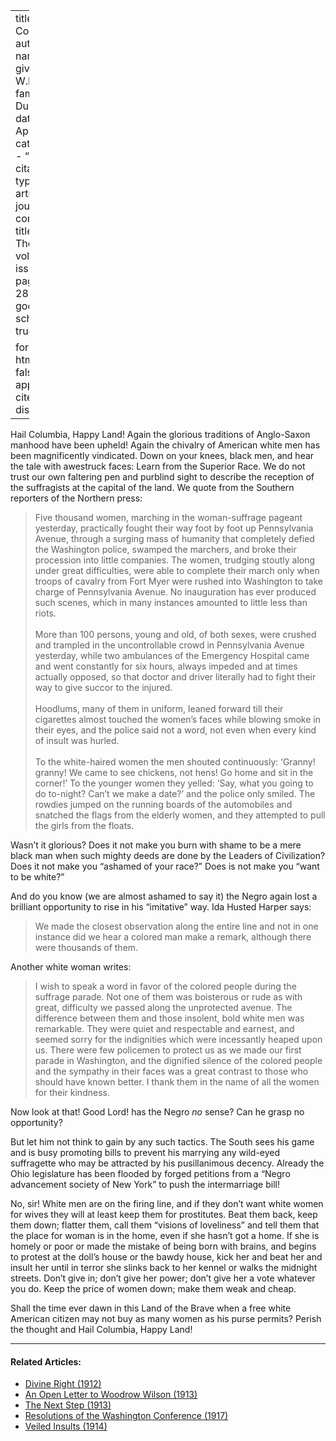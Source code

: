
---
title: 'Hail Columbia'
author:
  - name:
      given: W.E.B.
      family: Du Bois
date: Apr. 1913
categories: 
  - ""
citation: 
  type: article-journal
  container-title: The Crisis
  volume: 5
  issue: 6
  page: 289-290
google-scholar: true

format:
  html:
    toc: false
    appendix-cite-as: display
---



Hail Columbia, Happy Land! Again the glorious traditions of Anglo-Saxon
manhood have been upheld! Again the chivalry of American white men has
been magnificently vindicated. Down on your knees, black men, and hear
the tale with awestruck faces: Learn from the Superior Race. We do not
trust our own faltering pen and purblind sight to describe the reception
of the suffragists at the capital of the land. We quote from the
Southern reporters of the Northern press:

> Five thousand women, marching in the woman-suffrage pageant yesterday,
practically fought their way foot by foot up Pennsylvania Avenue,
through a surging mass of humanity that completely defied the Washington
police, swamped the marchers, and broke their procession into little
companies. The women, trudging stoutly along under great difficulties,
were able to complete their march only when troops of cavalry from Fort
Myer were rushed into Washington to take charge of Pennsylvania Avenue.
No inauguration has ever produced such scenes, which in many instances
amounted to little less than riots.    
> &nbsp;     
> More than 100 persons, young and old, of both sexes, were crushed and
trampled in the uncontrollable crowd in Pennsylvania Avenue yesterday,
while two ambulances of the Emergency Hospital came and went constantly
for six hours, always impeded and at times actually opposed, so that doctor and driver literally had to fight their way to give succor to the injured.    
> &nbsp;     
> Hoodlums, many of them in uniform, leaned forward till their
cigarettes almost touched the women's faces while blowing smoke in their
eyes, and the police said not a word, not even when every kind of insult
was hurled.    
> &nbsp;     
> To the white-haired women the men shouted continuously: 'Granny!
granny! We came to see chickens, not hens! Go home and sit in the
corner!' To the younger women they yelled: 'Say, what you going to do
to-night? Can't we make a date?' and the police only smiled. The
rowdies jumped on the running boards of the automobiles and snatched the
flags from the elderly women, and they attempted to pull the girls from
the floats.

Wasn't it glorious? Does it not make you burn with shame to be a mere
black man when such mighty deeds are done by the Leaders of
Civilization? Does it not make you "ashamed of your race?" Does is not
make you "want to be white?"

And do you know (we are almost ashamed to say it) the Negro again lost a
brilliant opportunity to rise in his "imitative" way. Ida Husted Harper
says:

> We made the closest observation along the entire line and not in one
instance did we hear a colored man make a remark, although there were
thousands of them.

Another white woman writes:

> I wish to speak a word in favor of the colored people during the
suffrage parade. Not one of them was boisterous or rude as with great,
difficulty we passed along the unprotected avenue. The difference
between them and those insolent, bold white men was remarkable. They
were quiet and respectable and earnest, and seemed sorry for the
indignities which were incessantly heaped upon us. There were few
policemen to protect us as we made our first parade in Washington, and the dignified silence of the colored people and the sympathy in their faces was a great contrast to those who should have known better. I thank them in the name of all the women for their
kindness.

Now look at that! Good Lord! has the Negro *no* sense? Can he grasp no
opportunity?

But let him not think to gain by any such tactics. The South sees his
game and is busy promoting bills to prevent his marrying any wild-eyed
suffragette who may be attracted by his pusillanimous decency. Already
the Ohio legislature has been flooded by forged petitions from a "Negro
advancement society of New York" to push the intermarriage bill!

No, sir! White men are on the firing line, and if they don't want white
women for wives they will at least keep them for prostitutes. Beat them
back, keep them down; flatter them, call them "visions of loveliness" and tell them that the place for woman is in the home, even if she hasn't got a home. If she is homely or poor or made the mistake of being
born with brains, and begins to protest at the doll's house or the bawdy
house, kick her and beat her and insult her until in terror she slinks
back to her kennel or walks the midnight streets. Don't give in; don't
give her power; don't give her a vote whatever you do. Keep the price of
women down; make them weak and cheap.

Shall the time ever dawn in this Land of the Brave when a free white
American citizen may not buy as many women as his purse permits? Perish
the thought and Hail Columbia, Happy Land!

<!-- Similar articles start here -->
<div  class="clear-wrap"></div>
<hr>
#### Related Articles:

* [Divine Right (1912)](/Volumes/03/05/divine_right.html)
* [An Open Letter to Woodrow Wilson (1913)](/Volumes/05/05/open_letter.html)
* [The Next Step (1913)](/Volumes/06/02/next_step.html)
* [Resolutions of the Washington Conference (1917)](/Volumes/14/02/resolutions.html)
* [Veiled Insults (1914)](/Volumes/07/06/veiled_insults.html)

<!-- Similar articles end here -->